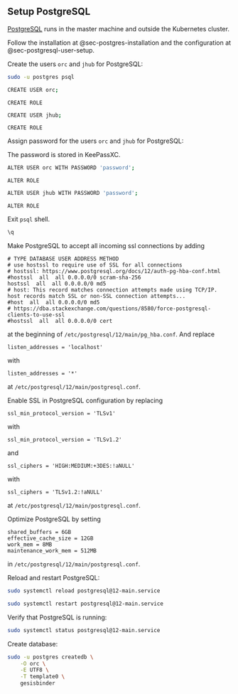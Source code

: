 ## Setup PostgreSQL

:::{.callout-important}

[PostgreSQL](https://www.postgresql.org/) runs in the master machine and outside the Kubernetes cluster.

:::

Follow the installation at @sec-postgres-installation and the configuration at @sec-postgresql-user-setup.

Create the users `orc` and `jhub` for PostgreSQL:

```bash
sudo -u postgres psql
```

```bash
CREATE USER orc;
```

```
CREATE ROLE
```

```bash
CREATE USER jhub;
```

```
CREATE ROLE
```

Assign password for the users `orc` and `jhub` for PostgreSQL:

:::{.callout-important}

The password is stored in KeePassXC.

:::

```bash
ALTER USER orc WITH PASSWORD 'password';
```

```
ALTER ROLE
```

```bash
ALTER USER jhub WITH PASSWORD 'password';
```

```
ALTER ROLE
```

Exit `psql` shell.

```bash
\q
```

Make PostgreSQL to accept all incoming ssl connections by adding

```
# TYPE DATABASE USER ADDRESS METHOD
# use hostssl to require use of SSL for all connections
# hostssl: https://www.postgresql.org/docs/12/auth-pg-hba-conf.html
#hostssl  all  all 0.0.0.0/0 scram-sha-256
hostssl  all  all 0.0.0.0/0 md5
# host: This record matches connection attempts made using TCP/IP. host records match SSL or non-SSL connection attempts...
#host  all  all 0.0.0.0/0 md5
# https://dba.stackexchange.com/questions/8580/force-postgresql-clients-to-use-ssl
#hostssl  all  all 0.0.0.0/0 cert
```

at the beginning of `/etc/postgresql/12/main/pg_hba.conf`. And replace

```
listen_addresses = 'localhost'
```

with

```
listen_addresses = '*'
```

at `/etc/postgresql/12/main/postgresql.conf`.

Enable SSL in PostgreSQL configuration by replacing

```
ssl_min_protocol_version = 'TLSv1'
```

with

```
ssl_min_protocol_version = 'TLSv1.2'
```

and

```
ssl_ciphers = 'HIGH:MEDIUM:+3DES:!aNULL'
```

with

```
ssl_ciphers = 'TLSv1.2:!aNULL'
```

at `/etc/postgresql/12/main/postgresql.conf`.

Optimize PostgreSQL by setting

```
shared_buffers = 6GB
effective_cache_size = 12GB
work_mem = 8MB
maintenance_work_mem = 512MB
```

in `/etc/postgresql/12/main/postgresql.conf`.

Reload and restart PostgreSQL:

```bash
sudo systemctl reload postgresql@12-main.service
```

```bash
sudo systemctl restart postgresql@12-main.service
```

Verify that PostgreSQL is running:

```bash
sudo systemctl status postgresql@12-main.service
```

Create database:

```bash
sudo -u postgres createdb \
    -O orc \
    -E UTF8 \
    -T template0 \
    gesisbinder
```